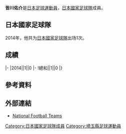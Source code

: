 {{expand|time=2015-01-14}}
{{Infobox football biography
|name=皆川佑介
|image=
|fullname=Yusuke Minagawa
|birth_date={{Birth date and age|1991|10|9}}
|cityofbirth=[[東京都|東京都]]
|countryofbirth={{JPN}}
|height={{height|m=1.86}}
|position=[[前鋒_(足球)|前鋒]]
|currentclub=[[廣島三箭|廣島三箭]]
|years=2014-
|clubs=[[廣島三箭|廣島三箭]]
|caps(goals)=18 (3)
|nationalyears=2014-
|nationalteam=[[日本國家足球隊|日本國家足球隊]]
|nationalcaps(goals)=1 (0)
}}
{{世大運獎牌記錄
|項目=足球
|a1=2013
|b1=3
}}
'''皆川佑介'''{{BD|1991年|10月9日||}}是[[日本|日本]][[足球|足球]][[運動員|運動員]]，[[日本國家足球隊|日本國家足球隊]]成員。

==日本國家足球隊==
2014年，他共为[[日本國家足球隊|日本國家足球隊]]出场1次。

==成績==
{{Football player national team statistics|JPN}}
|-
|2014||1||0
|-
!總和||1||0
|}

== 參考資料 ==
{{Reflist}}

== 外部連結 ==
*[http://www.national-football-teams.com/player/56858/Yusuke_Minagawa.html National Football Teams] {{Wayback|url=http://www.national-football-teams.com/player/56858/Yusuke_Minagawa.html |date=20150105151815 }}

[[Category:日本國家足球隊成員|Category:日本國家足球隊成員]]
[[Category:埼玉縣足球運動員|Category:埼玉縣足球運動員]]